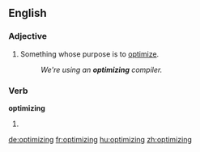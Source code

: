 ==English==

===Adjective===
{{en-adj|-}}

# Something whose purpose is to [[optimize]].
#: ''We're using an '''optimizing''' compiler.''

===Verb===
'''optimizing'''

# {{present participle of|optimize}}

[[de:optimizing]]
[[fr:optimizing]]
[[hu:optimizing]]
[[zh:optimizing]]